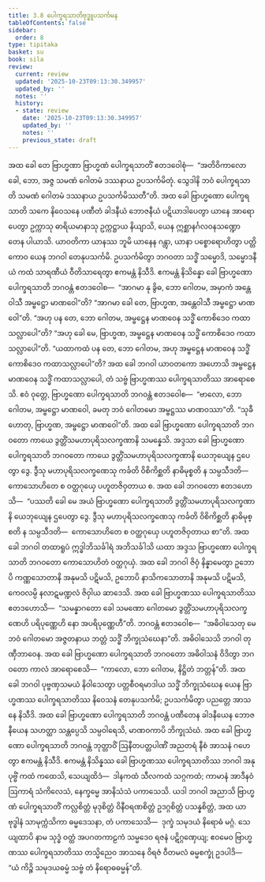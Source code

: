 ```yaml
---
title: 3.8 ပေါက္ခရသာတိဗုဒ္ဓူပသင်္ကမန
tableOfContents: false
sidebar:
  order: 8
type: tipitaka
basket: su
book: sila
review:
  current: review
  updated: '2025-10-23T09:13:30.349957'
  updated_by: ''
  notes: ''
  history:
  - state: review
    date: '2025-10-23T09:13:30.349957'
    updated_by: ''
    notes: ''
    previous_state: draft
---
```



<ReviewStatus review={frontmatter.review} showDetails={true} />

<HypothesisAnnotation frontmatter={frontmatter} />

<DynamicBreadcrumb />

<Division number="292" book="sila" e="ch" v="6" p="100">

<Paragraph number="417" book="sila">
အထ ခေါ တေ ဗြာဟ္မဏာ ဗြာဟ္မဏံ ပေါက္ခရသာတိံ ဧတဒဝေါစုံ—  “အတိဝိကာလော ခေါ, ဘော, အဇ္ဇ သမဏံ ဂေါတမံ ဒဿနာယ ဥပသင်္ကမိတုံ. သွေဒါနိ ဘဝံ ပေါက္ခရသာတိ သမဏံ ဂေါတမံ ဒဿနာယ ဥပသင်္ကမိဿတီ”တိ. အထ ခေါ ဗြာဟ္မဏော ပေါက္ခရသာတိ သကေ နိဝေသနေ ပဏီတံ ခါဒနီယံ ဘောဇနီယံ ပဋိယာဒါပေတွာ ယာနေ အာရောပေတွာ ဥက္ကာသု ဓာရိယမာနာသု ဥက္ကဋ္ဌာယ နိယျာသိ, ယေန ဣစ္ဆာနင်္ဂလဝနသဏ္ဍော တေန ပါယာသိ. ယာဝတိကာ ယာနဿ ဘူမိ ယာနေန ဂန္တွာ, ယာနာ ပစ္စောရောဟိတွာ ပတ္တိကောဝ ယေန ဘဂဝါ တေနုပသင်္ကမိ. ဥပသင်္ကမိတွာ ဘဂဝတာ သဒ္ဓိံ သမ္မောဒိ, သမ္မောဒနီယံ ကထံ သာရဏီယံ ဝီတိသာရေတွာ ဧကမန္တံ နိသီဒိ.
</Paragraph>

</Division>
<Division number="293" book="sila" e="ch" v="6" p="101">

<Paragraph number="418" book="sila">
ဧကမန္တံ နိသိန္နော ခေါ ဗြာဟ္မဏော ပေါက္ခရသာတိ ဘဂဝန္တံ ဧတဒဝေါစ—  “အာဂမာ နု ခွိဓ, ဘော ဂေါတမ, အမှာကံ အန္တေဝါသီ အမ္ဗဋ္ဌော မာဏဝေါ”တိ? “အာဂမာ ခေါ တေ, ဗြာဟ္မဏ, အန္တေဝါသီ အမ္ဗဋ္ဌော မာဏဝေါ”တိ. “အဟု ပန တေ, ဘော ဂေါတမ, အမ္ဗဋ္ဌေန မာဏဝေန သဒ္ဓိံ ကောစိဒေဝ ကထာသလ္လာပေါ”တိ? “အဟု ခေါ မေ, ဗြာဟ္မဏ, အမ္ဗဋ္ဌေန မာဏဝေန သဒ္ဓိံ ကောစိဒေဝ ကထာသလ္လာပေါ”တိ. “ယထာကထံ ပန တေ, ဘော ဂေါတမ, အဟု အမ္ဗဋ္ဌေန မာဏဝေန သဒ္ဓိံ ကောစိဒေဝ ကထာသလ္လာပေါ”တိ? အထ ခေါ ဘဂဝါ ယာဝတကော အဟောသိ အမ္ဗဋ္ဌေန မာဏဝေန သဒ္ဓိံ ကထာသလ္လာပေါ, တံ သဗ္ဗံ ဗြာဟ္မဏဿ ပေါက္ခရသာတိဿ အာရောစေသိ. ဧဝံ ဝုတ္တေ, ဗြာဟ္မဏော ပေါက္ခရသာတိ ဘဂဝန္တံ ဧတဒဝေါစ—  “ဗာလော, ဘော ဂေါတမ, အမ္ဗဋ္ဌော မာဏဝေါ, ခမတု ဘဝံ ဂေါတမော အမ္ဗဋ္ဌဿ မာဏဝဿာ”တိ. “သုခီ ဟောတု, ဗြာဟ္မဏ, အမ္ဗဋ္ဌော မာဏဝေါ”တိ.
</Paragraph>

</Division>
<Division number="294" book="sila" e="ch" v="6" p="101">

<Paragraph number="419" book="sila">
အထ ခေါ ဗြာဟ္မဏော ပေါက္ခရသာတိ ဘဂဝတော ကာယေ ဒွတ္တိံသမဟာပုရိသလက္ခဏာနိ သမန္နေသိ. အဒ္ဒသာ ခေါ ဗြာဟ္မဏော ပေါက္ခရသာတိ ဘဂဝတော ကာယေ ဒွတ္တိံသမဟာပုရိသလက္ခဏာနိ ယေဘုယျေန ဌပေတွာ ဒွေ. ဒွီသု မဟာပုရိသလက္ခဏေသု ကင်္ခတိ ဝိစိကိစ္ဆတိ နာဓိမုစ္စတိ န သမ္ပသီဒတိ—  ကောသောဟိတေ စ ဝတ္ထဂုယှေ ပဟူတဇိဝှတာယ စ.
</Paragraph>

</Division>
<Division number="295" book="sila" e="ch" v="6" p="101">

<Paragraph number="420" book="sila">
အထ ခေါ ဘဂဝတော ဧတဒဟောသိ—  “ပဿတိ ခေါ မေ အယံ ဗြာဟ္မဏော ပေါက္ခရသာတိ ဒွတ္တိံသမဟာပုရိသလက္ခဏာနိ ယေဘုယျေန ဌပေတွာ ဒွေ. ဒွီသု မဟာပုရိသလက္ခဏေသု ကင်္ခတိ ဝိစိကိစ္ဆတိ နာဓိမုစ္စတိ န သမ္ပသီဒတိ—  ကောသောဟိတေ စ ဝတ္ထဂုယှေ ပဟူတဇိဝှတာယ စာ”တိ. အထ ခေါ ဘဂဝါ တထာရူပံ ဣဒ္ဓါဘိသင်္ခါရံ အဘိသင်္ခါသိ ယထာ အဒ္ဒသ ဗြာဟ္မဏော ပေါက္ခရသာတိ ဘဂဝတော ကောသောဟိတံ ဝတ္ထဂုယှံ. အထ ခေါ ဘဂဝါ ဇိဝှံ နိန္နာမေတွာ ဥဘောပိ ကဏ္ဏသောတာနိ အနုမသိ ပဋိမသိ, ဥဘောပိ နာသိကသောတာနိ အနုမသိ ပဋိမသိ, ကေဝလမ္ပိ နလာဋမဏ္ဍလံ ဇိဝှါယ ဆာဒေသိ.
</Paragraph>

</Division>
<Division number="296" book="sila" e="ch" v="6" p="102">

<Paragraph number="421" book="sila">
အထ ခေါ ဗြာဟ္မဏဿ ပေါက္ခရသာတိဿ ဧတဒဟောသိ—  “သမန္နာဂတော ခေါ သမဏော ဂေါတမော ဒွတ္တိံသမဟာပုရိသလက္ခဏေဟိ ပရိပုဏ္ဏေဟိ နော အပရိပုဏ္ဏေဟီ”တိ. ဘဂဝန္တံ ဧတဒဝေါစ—  “အဓိဝါသေတု မေ ဘဝံ ဂေါတမော အဇ္ဇတနာယ ဘတ္တံ သဒ္ဓိံ ဘိက္ခုသံဃေနာ”တိ. အဓိဝါသေသိ ဘဂဝါ တုဏှီဘာဝေန.
</Paragraph>

</Division>
<Division number="297" book="sila" e="ch" v="6" p="102">

<Paragraph number="422" book="sila">
အထ ခေါ ဗြာဟ္မဏော ပေါက္ခရသာတိ ဘဂဝတော အဓိဝါသနံ ဝိဒိတွာ ဘဂဝတော ကာလံ အာရောစေသိ—  “ကာလော, ဘော ဂေါတမ, နိဋ္ဌိတံ ဘတ္တန်”တိ. အထ ခေါ ဘဂဝါ ပုဗ္ဗဏှသမယံ နိဝါသေတွာ ပတ္တစီဝရမာဒါယ သဒ္ဓိံ ဘိက္ခုသံဃေန ယေန ဗြာဟ္မဏဿ ပေါက္ခရသာတိဿ နိဝေသနံ တေနုပသင်္ကမိ; ဥပသင်္ကမိတွာ ပညတ္တေ အာသနေ နိသီဒိ. အထ ခေါ ဗြာဟ္မဏော ပေါက္ခရသာတိ ဘဂဝန္တံ ပဏီတေန ခါဒနီယေန ဘောဇနီယေန သဟတ္ထာ သန္တပ္ပေသိ သမ္ပဝါရေသိ, မာဏဝကာပိ ဘိက္ခုသံဃံ. အထ ခေါ ဗြာဟ္မဏော ပေါက္ခရသာတိ ဘဂဝန္တံ ဘုတ္တာဝိံ ဩနီတပတ္တပါဏိံ အညတရံ နီစံ အာသနံ ဂဟေတွာ ဧကမန္တံ နိသီဒိ.
</Paragraph>

</Division>
<Division number="298" book="sila" e="ch" v="6" p="102">

<Paragraph number="423" book="sila">
ဧကမန္တံ နိသိန္နဿ ခေါ ဗြာဟ္မဏဿ ပေါက္ခရသာတိဿ ဘဂဝါ အနုပုဗ္ဗိံ ကထံ ကထေသိ, သေယျထိဒံ—  ဒါနကထံ သီလကထံ သဂ္ဂကထံ; ကာမာနံ အာဒီနဝံ ဩကာရံ သံကိလေသံ, နေက္ခမ္မေ အာနိသံသံ ပကာသေသိ. ယဒါ ဘဂဝါ အညာသိ ဗြာဟ္မဏံ ပေါက္ခရသာတိံ ကလ္လစိတ္တံ မုဒုစိတ္တံ ဝိနီဝရဏစိတ္တံ ဥဒဂ္ဂစိတ္တံ ပသန္နစိတ္တံ, အထ ယာ ဗုဒ္ဓါနံ သာမုက္ကံသိကာ ဓမ္မဒေသနာ, တံ ပကာသေသိ—  ဒုက္ခံ သမုဒယံ နိရောဓံ မဂ္ဂံ. သေယျထာပိ နာမ သုဒ္ဓံ ဝတ္ထံ အပဂတကာဠကံ သမ္မဒေဝ ရဇနံ ပဋိဂ္ဂဏှေယျ; ဧဝမေဝ ဗြာဟ္မဏဿ ပေါက္ခရသာတိဿ တသ္မိညေဝ အာသနေ ဝိရဇံ ဝီတမလံ ဓမ္မစက္ခုံ ဥဒပါဒိ—  “ယံ ကိဉ္စိ သမုဒယဓမ္မံ သဗ္ဗံ တံ နိရောဓဓမ္မန်”တိ.
</Paragraph>
</Division>